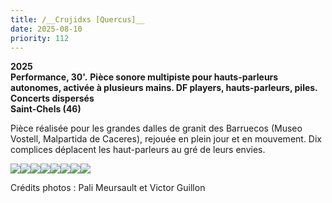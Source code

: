 ```yaml
---
title: /__Crujidxs [Quercus]__
date: 2025-08-10
priority: 112
---
```

**2025**\
**Performance, 30'.** **Pièce sonore multipiste pour hauts-parleurs autonomes, activée à plusieurs mains. DF players, hauts-parleurs, piles.** \
**Concerts dispersés\
Saint-Chels (46)**

Pièce réalisée pour les grandes dalles de granit des Barruecos (Museo Vostell, Malpartida de Caceres), rejouée en plein jour et en mouvement. Dix complices déplacent les haut-parleurs au gré de leurs envies.&#x20;

![](src/assets/images/projects/crujidxs_quercus/1_dispersions_25_8_webb.jpg)![](src/assets/images/projects/crujidxs_quercus/2_20250810_155609_V4_webb.jpg)![](src/assets/images/projects/crujidxs_quercus/3_dispersions_25_10_webb.jpg)![](src/assets/images/projects/crujidxs_quercus/4_dispersion_2025_DSC09900_credit_victor_guillon_V2_webb.jpg)![](src/assets/images/projects/crujidxs_quercus/5_dispersion_2025_DSC09906_credit_victor_guillon_webb.jpg)![](src/assets/images/projects/crujidxs_quercus/6_dispersion_2025_DSC09912_R3_credit_victor_guillon_V2_webb.jpg)![](src/assets/images/projects/crujidxs_quercus/7_dispersion_2025_DSC09896_credit_victor_guillon.jpg)![](src/assets/images/projects/crujidxs_quercus/8_dispersion_2025_DSC09931_credit_lena_hiriartborde_V2_webb.jpg)

Crédits photos : Pali Meursault et Victor Guillon
